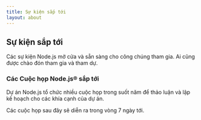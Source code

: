 ```yaml
---
title: Sự kiện sắp tới
layout: about
---
```


## Sự kiện sắp tới

Các sự kiện Node.js mở cửa và sẵn sàng cho công chúng tham gia. Ai cũng được chào đón tham gia và tham dự.

### Các Cuộc họp Node.js® sắp tới

Dự án Node.js tổ chức nhiều cuộc họp trong suốt năm để thảo luận và lập kế hoạch cho các khía cạnh của dự án.

Các cuộc họp sau đây sẽ diễn ra trong vòng 7 ngày tới.

<UpcomingMeetings />
